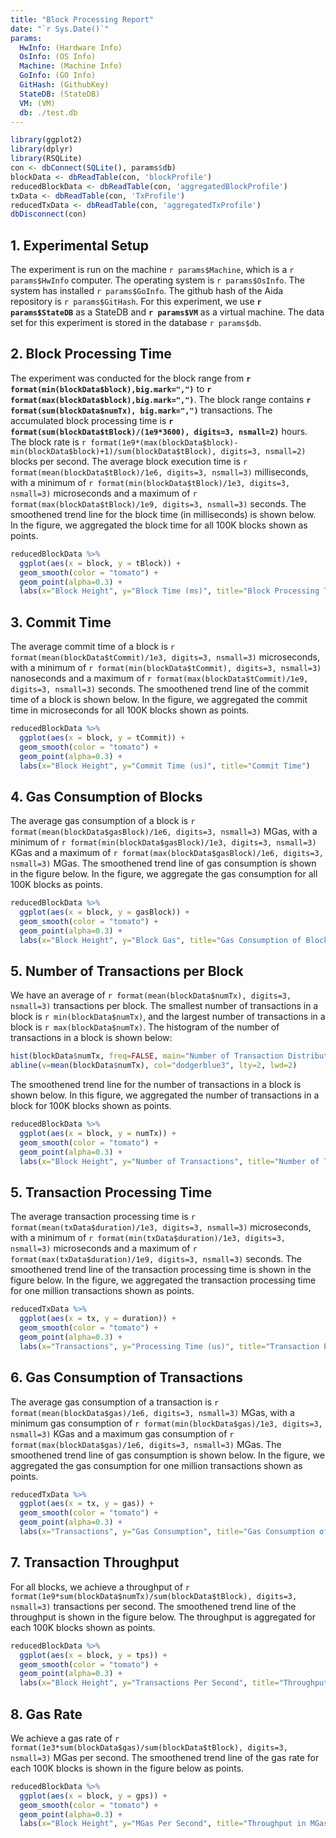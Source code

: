 ```yaml
---
title: "Block Processing Report"
date: "`r Sys.Date()`"
params:
  HwInfo: (Hardware Info)
  OsInfo: (OS Info)
  Machine: (Machine Info)
  GoInfo: (GO Info)
  GitHash: (GithubKey)
  StateDB: (StateDB)
  VM: (VM)
  db: ./test.db
---
```


```r
library(ggplot2)
library(dplyr)
library(RSQLite)
con <- dbConnect(SQLite(), params$db)
blockData <- dbReadTable(con, 'blockProfile')
reducedBlockData <- dbReadTable(con, 'aggregatedBlockProfile')
txData <- dbReadTable(con, 'TxProfile')
reducedTxData <- dbReadTable(con, 'aggregatedTxProfile')
dbDisconnect(con)
```

## 1. Experimental Setup
The experiment is run on the machine `r params$Machine`, which is a `r params$HwInfo` computer.
The operating system is `r params$OsInfo`.
The system has installed `r params$GoInfo`.
The github hash of the Aida repository is `r params$GitHash`.
For this experiment, we use **`r params$StateDB`** as a StateDB and **`r params$VM`** as a virtual machine.
The data set for this experiment is stored in the database `r params$db`.

## 2. Block Processing Time

The experiment was conducted for the block range from **`r format(min(blockData$block),big.mark=",")`**  to **`r format(max(blockData$block),big.mark=",")`**. 
The block range contains **`r format(sum(blockData$numTx), big.mark=",")`** transactions.
The accumulated block processing time is **`r format(sum(blockData$tBlock)/(1e9*3600), digits=3, nsmall=2)`** hours. The block rate is `r format(1e9*(max(blockData$block)-min(blockData$block)+1)/sum(blockData$tBlock), digits=3, nsmall=2)` blocks per second.
The average block execution time is `r format(mean(blockData$tBlock)/1e6, digits=3, nsmall=3)` milliseconds, with a minimum of `r format(min(blockData$tBlock)/1e3, digits=3, nsmall=3)` microseconds and a maximum of `r format(max(blockData$tBlock)/1e9, digits=3, nsmall=3)` seconds.
The smoothened trend line for the block time (in milliseconds) is shown below. In the figure, we aggregated the block time for all 100K blocks shown as points.

```r
reducedBlockData %>%
  ggplot(aes(x = block, y = tBlock)) +
  geom_smooth(color = "tomato") +
  geom_point(alpha=0.3) +
  labs(x="Block Height", y="Block Time (ms)", title="Block Processing Time")
```

## 3. Commit Time

The average commit time of a block is `r format(mean(blockData$tCommit)/1e3, digits=3, nsmall=3)` microseconds, with a minimum of `r format(min(blockData$tCommit), digits=3, nsmall=3)` nanoseconds and a maximum of `r format(max(blockData$tCommit)/1e9, digits=3, nsmall=3)` seconds.
The smoothened trend line of the commit time of a block is shown below. In the figure, we aggregated the commit time in microseconds for all 100K blocks shown as points.

```r
reducedBlockData %>%
  ggplot(aes(x = block, y = tCommit)) +
  geom_smooth(color = "tomato") +
  geom_point(alpha=0.3) +
  labs(x="Block Height", y="Commit Time (us)", title="Commit Time")
```


## 4. Gas Consumption of Blocks

The average gas consumption of a block is `r format(mean(blockData$gasBlock)/1e6, digits=3, nsmall=3)` MGas, with a minimum of `r format(min(blockData$gasBlock)/1e3, digits=3, nsmall=3)` KGas and a maximum of `r format(max(blockData$gasBlock)/1e6, digits=3, nsmall=3)` MGas.
The smoothened trend line of gas consumption is shown in the figure below. In the figure, we aggregate the gas consumption for all 100K blocks as points.

```r
reducedBlockData %>%
  ggplot(aes(x = block, y = gasBlock)) +
  geom_smooth(color = "tomato") +
  geom_point(alpha=0.3) +
  labs(x="Block Height", y="Block Gas", title="Gas Consumption of Blocks")
```

## 5. Number of Transactions per Block

We have an average  of `r format(mean(blockData$numTx), digits=3, nsmall=3)` transactions per block.
The smallest number of transactions in a block is `r min(blockData$numTx)`, and the largest number of transactions in a block is `r max(blockData$numTx)`.
The histogram of the number of transactions in a block is shown below:

```r
hist(blockData$numTx, freq=FALSE, main="Number of Transaction Distribution", xlab="Number of Transactions", col="lightblue1"); rug(blockData$numTx)
abline(v=mean(blockData$numTx), col="dodgerblue3", lty=2, lwd=2)
```

The smoothened trend line for the number of transactions in a block is shown below. In this figure, we aggregated the number of transactions in a block for 100K blocks shown as points.

```r
reducedBlockData %>%
  ggplot(aes(x = block, y = numTx)) +
  geom_smooth(color = "tomato") +
  geom_point(alpha=0.3) +
  labs(x="Block Height", y="Number of Transactions", title="Number of Transactions per Block")
```

## 5. Transaction Processing Time

The average transaction processing time is `r format(mean(txData$duration)/1e3, digits=3, nsmall=3)` microseconds, with a minimum of `r format(min(txData$duration)/1e3, digits=3, nsmall=3)` microseconds and a maximum of `r format(max(txData$duration)/1e9, digits=3, nsmall=3)` seconds.
The smoothened trend line of the transaction processing time is shown in the figure below. In the figure, we aggregated the transaction processing time for one million transactions shown as points.

```r
reducedTxData %>%
  ggplot(aes(x = tx, y = duration)) +
  geom_smooth(color = "tomato") +
  geom_point(alpha=0.3) +
  labs(x="Transactions", y="Processing Time (us)", title="Transaction Processing Time")
```

## 6. Gas Consumption of Transactions

The average gas consumption of a transaction is `r format(mean(blockData$gas)/1e6, digits=3, nsmall=3)` MGas, with a minimum gas consumption of `r format(min(blockData$gas)/1e3, digits=3, nsmall=3)` KGas and a maximum gas consumption of `r format(max(blockData$gas)/1e6, digits=3, nsmall=3)` MGas.
The smoothened trend line of gas consumption is shown below. In the figure, we aggregated the gas consumption for one million transactions shown as points.

```r
reducedTxData %>%
  ggplot(aes(x = tx, y = gas)) +
  geom_smooth(color = "tomato") +
  geom_point(alpha=0.3) +
  labs(x="Transactions", y="Gas Consumption", title="Gas Consumption of Transactions")
```

## 7. Transaction Throughput

For all blocks, we achieve a throughput of `r format(1e9*sum(blockData$numTx)/sum(blockData$tBlock), digits=3, nsmall=3)` transactions per second.
The smoothened trend line of the throughput is shown in the figure below. The throughput is aggregated for each 100K blocks shown as points.

```r
reducedBlockData %>%
  ggplot(aes(x = block, y = tps)) +
  geom_smooth(color = "tomato") +
  geom_point(alpha=0.3) +
  labs(x="Block Height", y="Transactions Per Second", title="Throughput in Transactions per Second")
```

## 8. Gas Rate

We achieve a gas rate of `r format(1e3*sum(blockData$gas)/sum(blockData$tBlock), digits=3, nsmall=3)` MGas per second.
The smoothened trend line of the gas rate for each 100K blocks is shown in the figure below as points.

```r
reducedBlockData %>%
  ggplot(aes(x = block, y = gps)) +
  geom_smooth(color = "tomato") +
  geom_point(alpha=0.3) +
  labs(x="Block Height", y="MGas Per Second", title="Throughput in MGas per Second")
```
